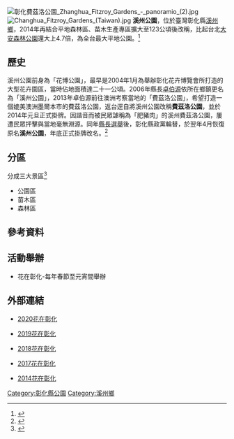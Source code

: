 [[File:彰化費茲洛公園_Zhanghua_Fitzroy_Gardens_-_panoramio_(2).jpg|right]]
[[File:Changhua_Fitzroy_Gardens_(Taiwan).jpg|thumb]]
'''溪州公園'''，位於臺灣彰化縣[[溪州鄉|溪州鄉]]，2014年再結合平地森林區、苗木生產專區擴大至123公頃後改稱，比起台北[[大安森林公園|大安森林公園]]還大上4.7倍，為全台最大平地公園。<ref>{{cite news|title=花在彰化 溪州費茲洛公園迎賓|date=2014-01-23|url=http://www.chinatimes.com/newspapers/20140123000458-260114|publisher=中國時報|accessdate=2014-04-11|archive-date=2014-04-13|archive-url=https://web.archive.org/web/20140413140346/http://www.chinatimes.com/newspapers/20140123000458-260114|dead-url=no}}</ref>

==歷史==
溪州公園前身為「花博公園」，最早是2004年1月為舉辦彰化花卉博覽會所打造的大型花卉園區，當時佔地面積達二十一公頃。2006年縣長[[卓伯源|卓伯源]]依所在鄉鎮更名為「溪州公園」，2013年卓伯源前往澳洲考察當地的「費茲洛公園」，希望打造一個媲美澳洲墨爾本市的費茲洛公園，返台逕自將溪州公園改稱'''費茲洛公園'''，並於2014年元旦正式掛牌。因諧音而被民眾謔稱為「肥豬肉」的溪州費茲洛公園，屢遭民眾抨擊與當地毫無淵源。同年[[2014年中華民國直轄市長及縣市長選舉|縣長選舉]]後，彰化縣政黨輪替，於翌年4月恢復原名'''溪州公園'''，年底正式掛牌改名。<ref>{{cite news|title=告別費茲洛 溪州公園更名挽人氣|date=2015-12-31|url=http://www.chinatimes.com/newspapers/20151231000625-260107|publisher=中國時報|accessdate=2015-12-31|archive-date=2016-03-06|archive-url=https://web.archive.org/web/20160306150157/http://www.chinatimes.com/newspapers/20151231000625-260107|dead-url=no}}</ref>

==分區==
分成三大景區<ref>{{cite web|title=2014花在彰化|publisher=彰化縣政府|url=http://www.ch-flower2014.com.tw/page6.html|deadurl=yes|archiveurl=https://web.archive.org/web/20140413144116/http://www.ch-flower2014.com.tw/page6.html|archivedate=2014-04-13}}</ref>
*公園區
*苗木區
*森林區

== 參考資料 ==
<references/>
== 活動舉辦 ==
*花在彰化-每年春節至元宵間舉辦

==外部連結==
{{commons category|Changhua Fitzroy Gardens}}

* [http://ch-flower2020.com.tw/ 2020花在彰化] {{Wayback|url=http://ch-flower2020.com.tw/ |date=20200123091922 }}

* [http://ch-flower2019.com.tw/ 2019花在彰化] {{Wayback|url=http://ch-flower2019.com.tw/ |date=20191218045846 }}

* [https://www.ch-flower2018.com.tw/ 2018花在彰化] {{Wayback|url=https://www.ch-flower2018.com.tw/ |date=20191218045849 }}

* [http://ftv.repairsking.com/ 2017花在彰化] {{Wayback|url=http://ftv.repairsking.com/ |date=20191218045846 }}

*[https://web.archive.org/web/20140413142755/http://www.ch-flower2014.com.tw/page1.html 2014花在彰化]

[[Category:彰化縣公園|Category:彰化縣公園]]
[[Category:溪州鄉|Category:溪州鄉]]